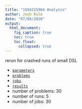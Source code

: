 ```yaml
---
title: "1594225984 Analysis"
author: Josh Rule
date: "07/08/2020"
output:
  html_document:
    fig_caption: true
    toc: true
    toc_float:
      collapsed: true
---
```


rerun for crashed runs of small DSL

- [`parameters`](./parameters.toml)
- [`problems`](./problems.txt)
- [`jobs`](./job.txt)
- [`results`](./results.csv)
- number of problems: 30
- number of runs: 5
- number of jobs: 30
